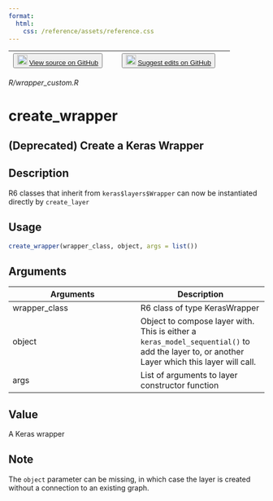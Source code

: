 ```yaml
---
format:
  html:
    css: /reference/assets/reference.css
---
```


| <button class="button"> ![](/reference/assets/GitHub-Mark-32px.png){width="20"} [View source on GitHub](https://github.com/rstudio/keras//blob/main/R/wrapper_custom.R) </button> | <button class="button"> ![](/reference/assets/GitHub-Mark-32px.png){width="20"} [Suggest edits on GitHub](https://github.com/rstudio/keras//edit/main/R/wrapper_custom.R) </button> |
|:------------------------------:|:--------------------------------------:|

*R/wrapper_custom.R*

# create_wrapper

## (Deprecated) Create a Keras Wrapper

## Description
R6 classes that inherit from `keras$layers$Wrapper` can now be instantiated directly by `create_layer`


## Usage
```r
create_wrapper(wrapper_class, object, args = list()) 
```

## Arguments
|Arguments|Description|
|---|---|
| wrapper_class | R6 class of type KerasWrapper |
| object | Object to compose layer with. This is either a `keras_model_sequential()` to add the layer to, or another Layer which this layer will call. |
| args | List of arguments to layer constructor function |



## Value
A Keras wrapper 

## Note
The `object` parameter can be missing, in which case the layer is created without a connection to an existing graph. 



